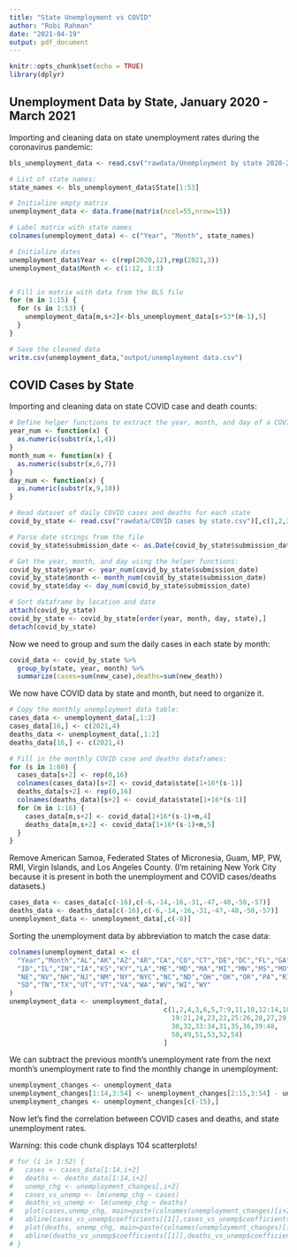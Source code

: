 ```yaml
---
title: "State Unemployment vs COVID"
author: "Robi Rahman"
date: "2021-04-19"
output: pdf_document
---
```


```r
knitr::opts_chunk$set(echo = TRUE)
library(dplyr)
```



## Unemployment Data by State, January 2020 - March 2021

Importing and cleaning data on state unemployment rates during the coronavirus pandemic:

```r
bls_unemployment_data <- read.csv("rawdata/Unemployment by state 2020-2021.csv")[,c(1,2,3,4,11)]

# List of state names:
state_names <- bls_unemployment_data$State[1:53]

# Initialize empty matrix
unemployment_data <- data.frame(matrix(ncol=55,nrow=15))

# Label matrix with state names
colnames(unemployment_data) <- c("Year", "Month", state_names)

# Initialize dates
unemployment_data$Year <- c(rep(2020,12),rep(2021,3))
unemployment_data$Month <- c(1:12, 1:3)


# Fill in matrix with data from the BLS file
for (m in 1:15) {
  for (s in 1:53) {
    unemployment_data[m,s+2]<-bls_unemployment_data[s+53*(m-1),5]
  }
}

# Save the cleaned data
write.csv(unemployment_data,"output/unemployment data.csv")
```



## COVID Cases by State

Importing and cleaning data on state COVID case and death counts:

```r
# Define helper functions to extract the year, month, and day of a COVID report:
year_num <- function(x) {
  as.numeric(substr(x,1,4))
}
month_num <- function(x) {
  as.numeric(substr(x,6,7))
}
day_num <- function(x) {
  as.numeric(substr(x,9,10))
}
```



```r
# Read dataset of daily COVID cases and deaths for each state
covid_by_state <- read.csv("rawdata/COVID cases by state.csv")[,c(1,2,3,6,8,11)]

# Parse date strings from the file
covid_by_state$submission_date <- as.Date(covid_by_state$submission_date, format = "%m/%d/%Y")

# Get the year, month, and day using the helper functions:
covid_by_state$year <- year_num(covid_by_state$submission_date)
covid_by_state$month <- month_num(covid_by_state$submission_date)
covid_by_state$day <- day_num(covid_by_state$submission_date)

# Sort dataframe by location and date
attach(covid_by_state)
covid_by_state <- covid_by_state[order(year, month, day, state),]
detach(covid_by_state)
```

Now we need to group and sum the daily cases in each state by month:

```r
covid_data <- covid_by_state %>%
  group_by(state, year, month) %>%
  summarize(cases=sum(new_case),deaths=sum(new_death))

```

We now have COVID data by state and month, but need to organize it.

```r
# Copy the monthly unemployment data table:
cases_data <- unemployment_data[,1:2]
cases_data[16,] <- c(2021,4)
deaths_data <- unemployment_data[,1:2]
deaths_data[16,] <- c(2021,4)

# Fill in the monthly COVID case and deaths dataframes:
for (s in 1:60) {
  cases_data[s+2] <- rep(0,16)
  colnames(cases_data)[s+2] <- covid_data$state[1+16*(s-1)]
  deaths_data[s+2] <- rep(0,16)
  colnames(deaths_data)[s+2] <- covid_data$state[1+16*(s-1)]
  for (m in 1:16) {
    cases_data[m,s+2] <- covid_data[1+16*(s-1)+m,4]
    deaths_data[m,s+2] <- covid_data[1+16*(s-1)+m,5]
  }
}
```

Remove American Samoa, Federated States of Micronesia, Guam, MP, PW, RMI,
Virgin Islands, and Los Angeles County. (I'm retaining New York City because it
is present in both the unemployment and COVID cases/deaths datasets.)

```r
cases_data <- cases_data[c(-16),c(-6,-14,-16,-31,-47,-48,-50,-57)]
deaths_data <- deaths_data[c(-16),c(-6,-14,-16,-31,-47,-48,-50,-57)]
unemployment_data <- unemployment_data[,c(-8)]
```

Sorting the unemployment data by abbreviation to match the case data:

```r
colnames(unemployment_data) <- c(
  "Year","Month","AL","AK","AZ","AR","CA","CO","CT","DE","DC","FL","GA","HI",
  "ID","IL","IN","IA","KS","KY","LA","ME","MD","MA","MI","MN","MS","MO","MT",
  "NE","NV","NH","NJ","NM","NY","NYC","NC","ND","OH","OK","OR","PA","RI","SC",
  "SD","TN","TX","UT","VT","VA","WA","WV","WI","WY"
)
unemployment_data <- unemployment_data[,
                                       c(1,2,4,3,6,5,7:9,11,10,12:14,18,15:17,
                                         19:21,24,23,22,25:26,28,27,29,37:38,
                                         30,32,33:34,31,35,36,39:48,
                                         50,49,51,53,52,54)
                                       ]
```

We can subtract the previous month's unemployment rate from the next month's
unemployment rate to find the monthly change in unemployment:

```r
unemployment_changes <- unemployment_data
unemployment_changes[1:14,3:54] <- unemployment_changes[2:15,3:54] - unemployment_changes[1:14,3:54]
unemployment_changes <- unemployment_changes[c(-15),]
```



Now let's find the correlation between COVID cases and deaths, and state unemployment rates.

Warning: this code chunk displays 104 scatterplots!

```r
# for (i in 1:52) {
#   cases <- cases_data[1:14,i+2]
#   deaths <- deaths_data[1:14,i+2]
#   unemp_chg <- unemployment_changes[,i+2]
#   cases_vs_unemp <- lm(unemp_chg ~ cases)
#   deaths_vs_unemp <- lm(unemp_chg ~ deaths)
#   plot(cases,unemp_chg, main=paste(colnames(unemployment_changes)[i+2],"unemployment change vs cases"))
#   abline(cases_vs_unemp$coefficients[[1]],cases_vs_unemp$coefficients[[2]])
#   plot(deaths, unemp_chg, main=paste(colnames(unemployment_changes)[i+2],"unemployment change vs deaths"))
#   abline(deaths_vs_unemp$coefficients[[1]],deaths_vs_unemp$coefficients[[2]])
# }
```















